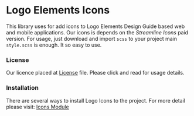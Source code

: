 # Logo Elements Icons
This library uses for add icons to Logo Elements Design Guide based web and mobile applications. Our icons is depends on the *Streamline Icons* paid version.
For usage, just download and import `scss` to your project main `style.scss` is enough. It so easy to use.

### License
Our licence placed at [License](http://design.logo.com.tr/assets/guideline/icon/license.pdf) file. Please click and read for usage details.

### Installation
There are several ways to install Logo Icons to the project. For more detail please visit: [Icons Module](http://design.logo.com.tr/#/docs/components/icons-module#iconsmodule)
